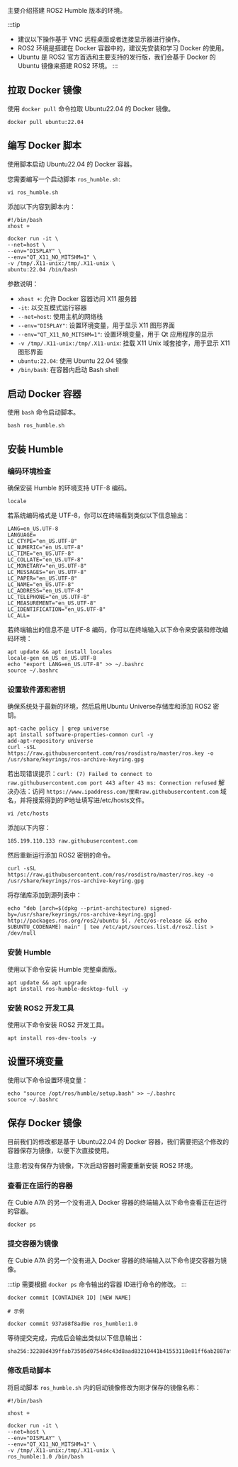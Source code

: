 主要介绍搭建 ROS2 Humble 版本的环境。

:::tip

- 建议以下操作基于 VNC 远程桌面或者连接显示器进行操作。
- ROS2 环境是搭建在 Docker 容器中的，建议先安装和学习 Docker 的使用。
- Ubuntu 是 ROS2 官方首选和主要支持的发行版，我们会基于 Docker 的 Ubuntu 镜像来搭建 ROS2 环境。
  :::

## 拉取 Docker 镜像

使用 `docker pull` 命令拉取 Ubuntu22.04 的 Docker 镜像。

<NewCodeBlock tip="radxa@device$" type="device">

```
docker pull ubuntu:22.04
```

</NewCodeBlock>

## 编写 Docker 脚本

使用脚本启动 Ubuntu22.04 的 Docker 容器。

您需要编写一个启动脚本 `ros_humble.sh`:

<NewCodeBlock tip="radxa@device$" type="device">

```
vi ros_humble.sh
```

</NewCodeBlock>

添加以下内容到脚本内：

```
#!/bin/bash
xhost +

docker run -it \
--net=host \
--env="DISPLAY" \
--env="QT_X11_NO_MITSHM=1" \
-v /tmp/.X11-unix:/tmp/.X11-unix \
ubuntu:22.04 /bin/bash
```

参数说明：

- `xhost +`: 允许 Docker 容器访问 X11 服务器
- `-it`: 以交互模式运行容器
- `--net=host`: 使用主机的网络栈
- `--env="DISPLAY"`: 设置环境变量，用于显示 X11 图形界面
- `--env="QT_X11_NO_MITSHM=1"`: 设置环境变量，用于 Qt 应用程序的显示
- `-v /tmp/.X11-unix:/tmp/.X11-unix`: 挂载 X11 Unix 域套接字，用于显示 X11 图形界面
- `ubuntu:22.04`: 使用 Ubuntu 22.04 镜像
- `/bin/bash`: 在容器内启动 Bash shell

## 启动 Docker 容器

使用 `bash` 命令启动脚本。

<NewCodeBlock tip="radxa@docker$" type="device">

```
bash ros_humble.sh
```

</NewCodeBlock>

## 安装 Humble

### 编码环境检查

确保安装 Humble 的环境支持 UTF-8 编码。

<NewCodeBlock tip="radxa@docker$" type="device">

```
locale
```

</NewCodeBlock>

若系统编码格式是 UTF-8，你可以在终端看到类似以下信息输出：

```
LANG=en_US.UTF-8
LANGUAGE=
LC_CTYPE="en_US.UTF-8"
LC_NUMERIC="en_US.UTF-8"
LC_TIME="en_US.UTF-8"
LC_COLLATE="en_US.UTF-8"
LC_MONETARY="en_US.UTF-8"
LC_MESSAGES="en_US.UTF-8"
LC_PAPER="en_US.UTF-8"
LC_NAME="en_US.UTF-8"
LC_ADDRESS="en_US.UTF-8"
LC_TELEPHONE="en_US.UTF-8"
LC_MEASUREMENT="en_US.UTF-8"
LC_IDENTIFICATION="en_US.UTF-8"
LC_ALL=
```

若终端输出的信息不是 UTF-8 编码，你可以在终端输入以下命令来安装和修改编码环境：

<NewCodeBlock tip="radxa@docker$" type="device">

```
apt update && apt install locales
locale-gen en_US en_US.UTF-8
echo "export LANG=en_US.UTF-8" >> ~/.bashrc
source ~/.bashrc
```

</NewCodeBlock>

### 设置软件源和密钥

确保系统处于最新的环境，然后启用Ubuntu Universe存储库和添加 ROS2 密钥。

<NewCodeBlock tip="radxa@docker$" type="device">

```
apt-cache policy | grep universe
apt install software-properties-common curl -y
add-apt-repository universe
curl -sSL https://raw.githubusercontent.com/ros/rosdistro/master/ros.key -o /usr/share/keyrings/ros-archive-keyring.gpg
```

</NewCodeBlock>

若出现错误提示：`curl: (7) Failed to connect to raw.githubusercontent.com port 443 after 43 ms: Connection refused`
解决办法：访问 `https://www.ipaddress.com/搜索raw.githubusercontent.com` 域名，并将搜索得到的IP地址填写进/etc/hosts文件。

<NewCodeBlock tip="radxa@docker$" type="device">

```
vi /etc/hosts
```

</NewCodeBlock>
添加以下内容：

```
185.199.110.133 raw.githubusercontent.com
```

然后重新运行添加 ROS2 密钥的命令。

<NewCodeBlock tip="radxa@docker$" type="device">

```
curl -sSL https://raw.githubusercontent.com/ros/rosdistro/master/ros.key -o /usr/share/keyrings/ros-archive-keyring.gpg
```

</NewCodeBlock>

将存储库添加到源列表中：

<NewCodeBlock tip="radxa@docker$" type="device">

```
echo "deb [arch=$(dpkg --print-architecture) signed-by=/usr/share/keyrings/ros-archive-keyring.gpg] http://packages.ros.org/ros2/ubuntu $(. /etc/os-release && echo $UBUNTU_CODENAME) main" | tee /etc/apt/sources.list.d/ros2.list > /dev/null
```

</NewCodeBlock>

### 安装 Humble

使用以下命令安装 Humble 完整桌面版。

<NewCodeBlock tip="radxa@docker$" type="device">

```
apt update && apt upgrade
apt install ros-humble-desktop-full -y
```

</NewCodeBlock>

### 安装 ROS2 开发工具

使用以下命令安装 ROS2 开发工具。

<NewCodeBlock tip="radxa@docker$" type="device">

```
apt install ros-dev-tools -y
```

</NewCodeBlock>

## 设置环境变量

使用以下命令设置环境变量：

<NewCodeBlock tip="radxa@docker$" type="device">

```
echo "source /opt/ros/humble/setup.bash" >> ~/.bashrc
source ~/.bashrc
```

</NewCodeBlock>

## 保存 Docker 镜像

目前我们的修改都是基于 Ubuntu22.04 的 Docker 容器，我们需要把这个修改的容器保存为镜像，以便下次直接使用。

注意:若没有保存为镜像，下次启动容器时需要重新安装 ROS2 环境。

### 查看正在运行的容器

在 Cubie A7A 的另一个没有进入 Docker 容器的终端输入以下命令查看正在运行的容器。

<NewCodeBlock tip="radxa@device$" type="device">

```
docker ps
```

</NewCodeBlock>

### 提交容器为镜像

在 Cubie A7A 的另一个没有进入 Docker 容器的终端输入以下命令提交容器为镜像。

:::tip
需要根据 `docker ps` 命令输出的容器 ID进行命令的修改。
:::

<NewCodeBlock tip="radxa@device$" type="device">

```
docker commit [CONTAINER ID] [NEW NAME]

# 示例

docker commit 937a98f8ad9e ros_humble:1.0
```

</NewCodeBlock>

等待提交完成，完成后会输出类似以下信息输出：

```
sha256:32288d439ffab73505d0754d4c43d8aad83210441b41553118e81ff6ab2887af
```

### 修改启动脚本

将启动脚本 `ros_humble.sh` 内的启动镜像修改为刚才保存的镜像名称：

<NewCodeBlock tip="ros_humble.sh" type="device">

```
#!/bin/bash

xhost +

docker run -it \
--net=host \
--env="DISPLAY" \
--env="QT_X11_NO_MITSHM=1" \
-v /tmp/.X11-unix:/tmp/.X11-unix \
ros_humble:1.0 /bin/bash
```

</NewCodeBlock>
